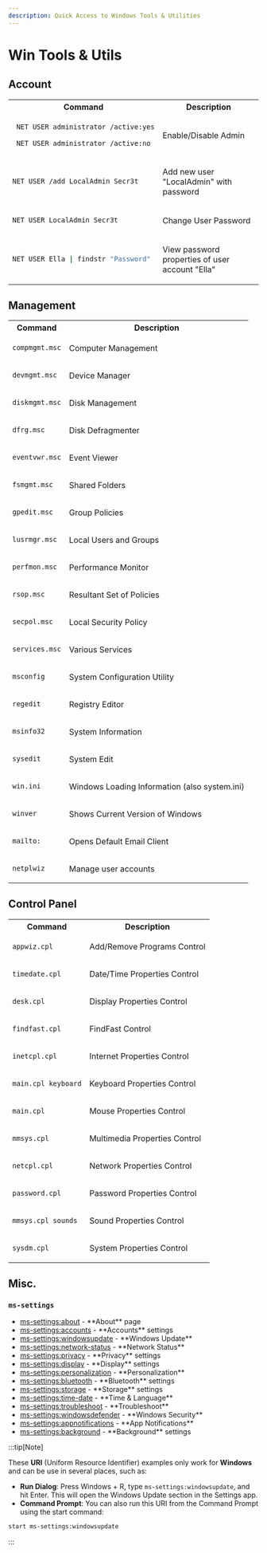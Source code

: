 ```yaml
---
description: Quick Access to Windows Tools & Utilities
---
```





# Win Tools & Utils

## Account

<table>

<tr>
  <th>Command</th>
  <th>Description</th>
</tr>

<tr>
<td>

```sh
 NET USER administrator /active:yes
```
```sh
 NET USER administrator /active:no
```
</td>
<td>

Enable/Disable Admin

</td>
</tr>
<tr>
<td>

```sh
NET USER /add LocalAdmin Secr3t
```

</td>
<td>

Add new user "LocalAdmin" with password

</td>
</tr>


<tr>
<td>

```sh
NET USER LocalAdmin Secr3t
```

</td>
<td>

Change User Password

</td>
</tr>

<tr>
<td>

```sh
NET USER Ella | findstr "Password"
```

</td>
<td>

View password properties of user account "Ella"

</td>
</tr>

</table>



## Management

<div class="contentTableContainer">

<table>

<tr>
  <th>Command</th>
  <th>Description</th>
</tr>

<tr>
<td>

```sh
compmgmt.msc
```

</td>
<td>
Computer Management
</td>
</tr>

<tr>
<td>

```sh
devmgmt.msc
```

</td>
<td>
Device Manager
</td>
</tr>

<tr>
<td>

```sh
diskmgmt.msc
```

</td>
<td>
Disk Management
</td>
</tr>

<tr>
<td>

```sh
dfrg.msc
```

</td>
<td>
Disk Defragmenter
</td>
</tr>

<tr>
<td>

```sh
eventvwr.msc
```

</td>
<td>
Event Viewer
</td>
</tr>

<tr>
<td>

```sh
fsmgmt.msc
```

</td>
<td>
Shared Folders
</td>
</tr>

<tr>
<td>

```sh
gpedit.msc
```

</td>
<td>
Group Policies
</td>
</tr>

<tr>
<td>

```sh
lusrmgr.msc
```

</td>
<td>
Local Users and Groups
</td>
</tr>

<tr>
<td>

```sh
perfmon.msc
```

</td>
<td>
Performance Monitor
</td>
</tr>

<tr>
<td>

```sh
rsop.msc
```

</td>
<td>
Resultant Set of Policies
</td>
</tr>

<tr>
<td>

```sh
secpol.msc
```

</td>
<td>
Local Security Policy
</td>
</tr>

<tr>
<td>

```sh
services.msc
```

</td>
<td>
Various Services
</td>
</tr>

<tr>
<td>

```sh
msconfig
```

</td>
<td>
System Configuration Utility
</td>
</tr>

<tr>
<td>

```sh
regedit
```

</td>
<td>
Registry Editor
</td>
</tr>

<tr>
<td>

```sh
msinfo32
```

</td>
<td>
System Information
</td>
</tr>

<tr>
<td>

```sh
sysedit
```

</td>
<td>
System Edit
</td>
</tr>

<tr>
<td>

```sh
win.ini
```

</td>
<td>
Windows Loading Information (also system.ini)
</td>
</tr>

<tr>
<td>

```sh
winver
```

</td>
<td>
Shows Current Version of Windows
</td>
</tr>

<tr>
<td>

```sh
mailto:
```

</td>
<td>
Opens Default Email Client
</td>
</tr>

<tr>
<td>

```sh
netplwiz
```

</td>
<td>
Manage user accounts
</td>
</tr>

</table>

</div>

## Control Panel



<div class="contentTableContainer">

<table>

<tr>
  <th>Command</th>
  <th>Description</th>
</tr>

<tr>
<td>

```sh
appwiz.cpl
```

</td>
<td>
Add/Remove Programs Control
</td>
</tr>

<tr>
<td>

```sh
timedate.cpl
```

</td>
<td>
Date/Time Properties Control
</td>
</tr>

<tr>
<td>

```sh
desk.cpl
```

</td>
<td>
Display Properties Control
</td>
</tr>

<tr>
<td>

```sh
findfast.cpl
```

</td>
<td>
FindFast Control
</td>
</tr>

<tr>
<td>

```sh
inetcpl.cpl
```

</td>
<td>
Internet Properties Control
</td>
</tr>

<tr>
<td>

```sh
main.cpl keyboard
```

</td>
<td>
Keyboard Properties Control
</td>
</tr>

<tr>
<td>

```sh
main.cpl
```

</td>
<td>
Mouse Properties Control
</td>
</tr>

<tr>
<td>

```sh
mmsys.cpl
```

</td>
<td>
Multimedia Properties Control
</td>
</tr>

<tr>
<td>

```sh
netcpl.cpl
```

</td>
<td>
Network Properties Control
</td>
</tr>

<tr>
<td>

```sh
password.cpl
```

</td>
<td>
Password Properties Control
</td>
</tr>

<tr>
<td>

```sh
mmsys.cpl sounds
```

</td>
<td>
Sound Properties Control
</td>
</tr>

<tr>
<td>

```sh
sysdm.cpl
```

</td>
<td>
System Properties Control
</td>
</tr>

</table>

</div>



## Misc.

### `ms-settings`



<div>
  <ul>
    <li>
      <a class="code" href="ms-settings:about">ms-settings:about</a> - **About** page
    </li>
    <li>
      <a class="code" href="ms-settings:accounts">ms-settings:accounts</a> - **Accounts** settings
    </li>
    <li>
      <a class="code" href="ms-settings:windowsupdate">ms-settings:windowsupdate</a> - **Windows Update**
    </li>
    <li>
      <a class="code" href="ms-settings:network-status">ms-settings:network-status</a> - **Network Status**
    </li>
    <li>
      <a class="code" href="ms-settings:privacy">ms-settings:privacy</a> - **Privacy** settings
    </li>
    <li>
      <a class="code" href="ms-settings:display">ms-settings:display</a> - **Display** settings
    </li>
    <li>
      <a class="code" href="ms-settings:personalization">ms-settings:personalization</a> - **Personalization**
    </li>
    <li>
      <a class="code" href="ms-settings:bluetooth">ms-settings:bluetooth</a> - **Bluetooth** settings
    </li>
    <li>
      <a class="code" href="ms-settings:storage">ms-settings:storage</a> - **Storage** settings
    </li>
    <li>
      <a class="code" href="ms-settings:time-date">ms-settings:time-date</a> - **Time & Language**
    </li>
    <li>
      <a class="code" href="ms-settings:troubleshoot">ms-settings:troubleshoot</a> - **Troubleshoot**
    </li>
    <li>
      <a class="code" href="ms-settings:windowsdefender">ms-settings:windowsdefender</a> - **Windows Security**
    </li>
    <li>
      <a class="code" href="ms-settings:appnotifications">ms-settings:appnotifications</a> - **App Notifications**
    </li>
    <li>
      <a class="code" href="ms-settings:background">ms-settings:background</a> - **Background** settings
    </li>
  </ul>
</div>

:::tip[Note]

These **URI** (Uniform Resource Identifier) examples only work for **Windows** and can be use in several places, such as:

- **Run Dialog**: Press Windows + R, type `ms-settings:windowsupdate`, and hit Enter. This will open the Windows Update section in the Settings app.
- **Command Prompt**: You can also run this URI from the Command Prompt using the start command:

```sh
start ms-settings:windowsupdate
```

:::

<!-- 
### Foo

<table>

<tr>
  <th>Command</th>
  <th>Description</th>
</tr>

<tr>
<td>

</td>
<td>

</td>
</tr>

</table> -->

